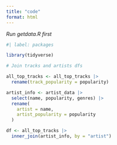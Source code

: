 ```yaml
---
title: "code"
format: html
---
```


*Run getdata.R first*

```r
#| label: packages

library(tidyverse)
```


```r
# Join tracks and artists dfs

all_top_tracks <- all_top_tracks |>
  rename(track_popularity = popularity)

artist_info <- artist_data |>
  select(name, popularity, genres) |>
  rename(
    artist = name,
    artist_popularity = popularity
  )

df <- all_top_tracks |>
  inner_join(artist_info, by = "artist")
```


